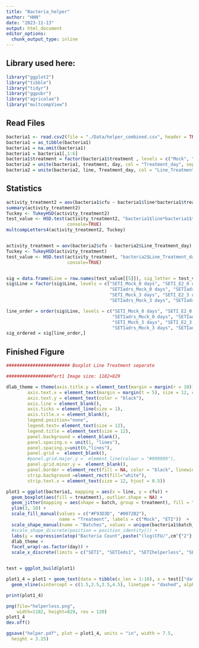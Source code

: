 ```yaml
---
title: "Bacteria_helper"
author: "HHN"
date: "2023-11-13"
output: html_document
editor_options: 
  chunk_output_type: inline
---
```


## Library used here:

```r

library("ggplot2")
library("tibble")
library("tidyr")
library("ggpubr")
library("agricolae")
library("multcompView")

```

## Read Files
```r
bacteria1 <- read.csv2(file = "./Data/helper_combined.csv", header = TRUE, dec = ",", sep = ";", fileEncoding="UTF-8-BOM")
bacteria1 = as_tibble(bacteria1)
bacteria1 = na.omit(bacteria1)
bacteria1 = bacteria1[,1:6]
bacteria1$treatment = factor(bacteria1$treatment , levels = c("Mock", "E2"))
bacteria2 = unite(bacteria1, treatment, day, col = "Treatment_day", sep = "_")
bacteria2 = unite(bacteria2, line, Treatment_day, col = "Line_Treatment_day", sep = "_")

```

## Statistics

```r
activity_treatment2 = aov(bacteria1$cfu ~ bacteria1$line*bacteria1$treatment*bacteria1$day + bacteria1$batch)
summary(activity_treatment2)
Tuckey <- TukeyHSD(activity_treatment2)
test_value <- HSD.test(activity_treatment2, "bacteria1$line*bacteria1$treatment*bacteria1$day", group = TRUE,
                       console=TRUE)
multcompLetters4(activity_treatment2, Tuckey)


activity_treatment = aov(bacteria2$cfu ~ bacteria2$Line_Treatment_day)
Tuckey <- TukeyHSD(activity_treatment)
test_value <- HSD.test(activity_treatment, "bacteria2$Line_Treatment_day", group = TRUE,
                       console=TRUE)


sig = data.frame(Line = row.names(test_value[[5]]), sig_letter = test_value[[5]][[2]])
sig$Line = factor(sig$Line, levels = c("SETI_Mock_0 days", "SETI_E2_0 days", "SETIeds1_Mock_0 days", "SETIeds1_E2_0 days", "SETIhelperless_Mock_0 days", "SETIhelperless_E2_0 days", 
                                       "SETIadrs_Mock_0 days", "SETIadrs_E2_0 days", "SETInrg1_Mock_0 days", "SETInrg1_E2_0 days",
                                       "SETI_Mock_3 days", "SETI_E2_3 days", "SETIeds1_Mock_3 days", "SETIeds1_E2_3 days", "SETIhelperless_Mock_3 days", "SETIhelperless_E2_3 days", 
                                       "SETIadrs_Mock_3 days", "SETIadrs_E2_3 days", "SETInrg1_Mock_3 days", "SETInrg1_E2_3 days"))

line_order = order(sig$Line, levels = c("SETI_Mock_0 days", "SETI_E2_0 days", "SETIeds1_Mock_0 days", "SETIeds1_E2_0 days", "SETIhelperless_Mock_0 days", "SETIhelperless_E2_0 days", 
                                        "SETIadrs_Mock_0 days", "SETIadrs_E2_0 days", "SETInrg1_Mock_0 days", "SETInrg1_E2_0 days",
                                        "SETI_Mock_3 days", "SETI_E2_3 days", "SETIeds1_Mock_3 days", "SETIeds1_E2_3 days", "SETIhelperless_Mock_3 days", "SETIhelperless_E2_3 days", 
                                        "SETIadrs_Mock_3 days", "SETIadrs_E2_3 days", "SETInrg1_Mock_3 days", "SETInrg1_E2_3 days"))
sig_ordered = sig[line_order,]

```


## Finished Figure

```r
######################## Boxplot Line Treatment separate

#################Part1 Image size: 1182×829

dlab_theme = theme(axis.title.y = element_text(margin = margin(r = 10)), text = element_text(size=12), axis.text = element_text(size=12),
        axis.text.x = element_text(margin = margin(t = 5), size = 12, colour = "black", angle = 20, hjust=1),
        axis.text.y = element_text(color = "black"),
        axis.line = element_blank(),
        axis.ticks = element_line(size = 1),
        axis.title.x = element_blank(),
        legend.position="none", 
        legend.text= element_text(size = 12),
        legend.title = element_text(size = 12),
        panel.background = element_blank(),
        panel.spacing.x = unit(1, "lines"),
        panel.spacing.y=unit(0,"lines"),
        panel.grid =  element_blank(),
        #panel.grid.major.y =  element_line(colour = "#999999"),
        panel.grid.minor.y =  element_blank(),
        panel.border = element_rect(fill = NA, color = "black", linewidth = 1),
        strip.background =element_rect(fill="white"),
        strip.text.x = element_text(size = 12, hjust = 0.5))

plot1 = ggplot(bacteria1, mapping = aes(x = line, y = cfu)) +
  geom_boxplot(aes(fill = treatment), outlier.shape = NA) +
  geom_jitter(mapping = aes(shape = batch, group = treatment), fill = "grey", color = "black", size=1, position = position_jitterdodge(jitter.width = 0.3)) +
  ylim(3, 10) +
  scale_fill_manual(values = c("#F93D3D", "#0072B2"),
                    name = "Treatment", labels = c("Mock", "ETI"))  +
  scale_shape_manual(name = "Batches", values = unique(bacteria1$batch_aes), labels = c("B1","B2","B3")) +
  #scale_shape_discrete(position = position_identity()) +
  labs(y = expression(atop("Bacteria Count",paste("(log(CFU/",cm^{"2"},"))"))), x = "Line") +
  dlab_theme +
  facet_wrap(~as.factor(day)) +
  scale_x_discrete(limits = c("SETI", "SETIeds1", "SETIhelperless", "SETIadrs", "SETInrg1"), labels=c(expression("SETI"), expression("SETI" ~ italic("eds1")), expression("SETI" ~ italic("helperless")), expression("SETI" ~ italic("adr1s")), expression("SETI" ~ italic("nrg1s"))))


test = ggplot_build(plot1)

plot1_4 = plot1 + geom_text(data = tibble(x_len = 1:10), x = test[["data"]][[1]][["x"]], y= test[["data"]][[1]][["ymax"]] + 0.45, label = sig_ordered$sig_letter, size = 3, color = "black", inherit.aes = FALSE) + 
  geom_vline(xintercept = c(1.5,2.5,3.5,4.5), linetype = "dashed", alpha = 0.25)

print(plot1_4)
```

```r

png(file="helperless.png",
    width=1182, height=829, res = 120)
plot1_4
dev.off()

ggsave("helper.pdf", plot = plot1_4, units = "in", width = 7.5,
  height = 3.25)
```

